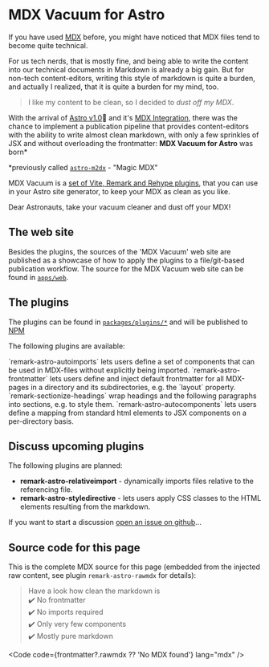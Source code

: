 # MDX Vacuum for Astro

If you have used [MDX](https://mdxjs.com) before, you might have noticed that MDX files tend to become quite technical.

For us tech nerds, that is mostly fine, and being able to write the content into our technical documents in Markdown is already a big gain. But for non-tech content-editors, writing this style of markdown is quite a burden, and actually I realized, that it is quite a burden for my mind, too.

> I like my content to be clean, so I decided to _dust off my MDX_.

With the arrival of [Astro v1.0](https://astro.build)🚀 and it's [MDX Integration](https://docs.astro.build/en/guides/integrations-guide/mdx/), there was the chance to implement a publication pipeline that provides content-editors with the ability to write almost clean markdown, with only a few sprinkles of JSX and without overloading the frontmatter: **MDX Vacuum for Astro** was born\*

\*previously called [`astro-m2dx`](https://astro-m2dx.netlify.app) - "Magic MDX"

MDX Vacuum is a [set of Vite, Remark and Rehype plugins](#the-plugins), that you can use in your Astro site generator, to keep your MDX as clean as you like.

<Claim>Dear Astronauts, take your vacuum cleaner and dust off your MDX!</Claim>

## The web site

Besides the plugins, the sources of the 'MDX Vacuum' web site are published as a showcase of how to apply the plugins to a file/git-based publication workflow. The source for the MDX Vacuum web site can be found in [`apps/web`](https://github.com/mdxvac/mdxvac/tree/main/apps/web).

## The plugins

The plugins can be found in [`packages/plugins/*`](https://github.com/mdxvac/mdxvac/tree/main/packages/plugins) and will be published to [NPM](https://www.npmjs.com/org/mdxvac)

The following plugins are available:

<Wrap>
  <Card href="/plugins/remark-astro-autoimports">
    `remark-astro-autoimports` lets users define a set of components that can be used in MDX-files
    without explicitly being imported.
  </Card>
  <Card href="/plugins/remark-astro-frontmatter">
    `remark-astro-frontmatter` lets users define and inject default frontmatter for all MDX-pages in
    a directory and its subdirectories, e.g. the `layout` property.
  </Card>
  <Card href="/plugins/remark-sectionize-headings">
    `remark-sectionize-headings` wrap headings and the following paragraphs into sections, e.g. to
    style them.
  </Card>
  <Card href="/plugins/remark-astro-autocomponents">
    `remark-astro-autocomponents` lets users define a mapping from standard html elements to JSX
    components on a per-directory basis.
  </Card>
</Wrap>

## Discuss upcoming plugins

The following plugins are planned:

- **remark-astro-relativeimport** - dynamically imports files relative to the referencing file.
- **remark-astro-styledirective** - lets users apply CSS classes to the HTML elements resulting from the markdown.

If you want to start a discussion [open an issue on github](https://github.com/mdxvac/mdxvac/issues/new/choose)...

## Source code for this page

This is the complete MDX source for this page (embedded from the injected raw content, see plugin `remark-astro-rawmdx` for details):

> Have a look how clean the markdown is  
> ✔️ No frontmatter  
> ✔️ No imports required  
> ✔️ Only very few components  
> ✔️ Mostly pure markdown

<Code code={frontmatter?.rawmdx ?? 'No MDX found'} lang="mdx" />
